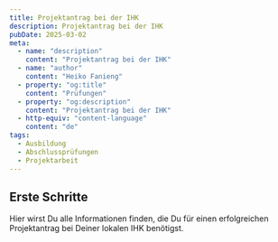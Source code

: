 ```yaml
---
title: Projektantrag bei der IHK
description: Projektantrag bei der IHK
pubDate: 2025-03-02
meta:
  - name: "description"
    content: "Projektantrag bei der IHK"
  - name: "author"
    content: "Heiko Fanieng"
  - property: "og:title"
    content: "Prüfungen"
  - property: "og:description"
    content: "Projektantrag bei der IHK"
  - http-equiv: "content-language"
    content: "de"
tags:
  - Ausbildung
  - Abschlussprüfungen
  - Projektarbeit
---
```


## Erste Schritte

Hier wirst Du alle Informationen finden, die Du für einen erfolgreichen Projektantrag bei Deiner lokalen IHK benötigst.

